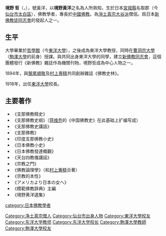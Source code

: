 {{unreferenced|time=2011-04-07T09:55:02+00:00}}
'''境野 哲'''（{{lang-ja|さかいの さとる/さとし}}，{{bd|1871年|9月26日|1933年|11月11日|catIdx=Sakaino ,Satoru}}），號黃洋，以'''境野黃洋'''之名為人所熟知，生於日本[[宮城縣|宮城縣]]名取郡（今[[仙台市|仙台市]][[太白區|太白區]]），佛教學者，專長於[[中國佛教|中國佛教]]。為[[淨土真宗|淨土真宗]][[真宗大谷派|大谷派]]僧侶。爲日本[[新佛教徒同志會|新佛教徒同志會]]的發起人之一。

==生平==
大學畢業於[[哲學館|哲學館]]（今[[東洋大學|東洋大學]]），之後成為東洋大學教授，同時在[[曹洞宗大學|曹洞宗大學]]（[[駒澤大學|駒澤大學]]的前身）授課。與共同出身東洋大學的同學，建立[[新佛教同志會|新佛教同志會]]，這個團體發行《新佛教》雜誌作為機關刊物，境野哲成為中心人物之一。

1894年，與[[鷲尾順敬|鷲尾順敬]]及[[村上専精|村上専精]]共同創辦雜誌《佛教史林》。

1918年，出任[[東洋大學|東洋大學]]校長。

==主要著作==
*《支那佛教精史》
*《支那佛教史纲》（[[蒋维乔|蒋维乔]]的《中国佛教史》在此基础上扩编写成）
*《支那佛教史講話》
*《支那佛教》
*《印度支那佛教小史》
*《日本佛教小史》
*《日本佛教發達概觀》
*《天台四教儀講話》
*《宗教之門》
*《佛教論理學》（和[[村上專精|村上專精]]合著）
*《宗教的本性》
*《アメリカより日本の女へ》
*《模範佛教辞典》主編
*《境野黄洋選集》

{{Japan-academic-bio-stub}}
{{DEFAULTSORT:Sakaino ,Satoru}}
[[Category:净土真宗僧人|Category:净土真宗僧人]]
[[category:日本佛教學者|category:日本佛教學者]]
[[Category:仙台市出身人物|Category:仙台市出身人物]]
[[Category:東洋大學校友|Category:東洋大學校友]]
[[Category:东洋大学教师|Category:东洋大学教师]]
[[Category:东洋大学校长|Category:东洋大学校长]]
[[Category:駒澤大學教師|Category:駒澤大學教師]]
[[Category:駒澤大學校友|Category:駒澤大學校友]]